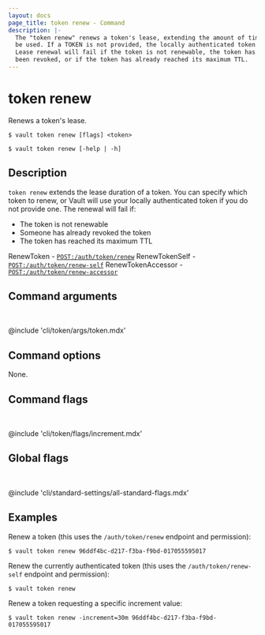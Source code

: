 ```yaml
---
layout: docs
page_title: token renew - Command
description: |-
  The "token renew" renews a token's lease, extending the amount of time it can
  be used. If a TOKEN is not provided, the locally authenticated token is used.
  Lease renewal will fail if the token is not renewable, the token has already
  been revoked, or if the token has already reached its maximum TTL.
---
```


# token renew

Renews a token's lease.

<CodeBlockConfig hideClipboard>

```shell-session
$ vault token renew [flags] <token>

$ vault token renew [-help | -h]
```

</CodeBlockConfig>

## Description

`token renew` extends the lease duration of a token. You can specify which token 
to renew, or Vault will use your locally authenticated token if you do not
provide one. The renewal will fail if:

- The token is not renewable
- Someone has already revoked the token
- The token has reached its maximum TTL

<Tip title="Related API endpoints">

  RenewToken - [`POST:/auth/token/renew`](/vault/api-docs/auth/token#renew-a-token)
  RenewTokenSelf - [`POST:/auth/token/renew-self`](/vault/api-docs/auth/token#renew-a-token-self)
  RenewTokenAccessor - [`POST:/auth/token/renew-accessor`](/vault/api-docs/auth/token#renew-a-token-accessor)

</Tip>

## Command arguments

<br />

@include 'cli/token/args/token.mdx'

## Command options

None.

## Command flags

<br />

@include 'cli/token/flags/increment.mdx'

## Global flags

<br />

@include 'cli/standard-settings/all-standard-flags.mdx'

## Examples

Renew a token (this uses the `/auth/token/renew` endpoint and permission):

```shell-session
$ vault token renew 96ddf4bc-d217-f3ba-f9bd-017055595017
```

Renew the currently authenticated token (this uses the `/auth/token/renew-self`
endpoint and permission):

```shell-session
$ vault token renew
```

Renew a token requesting a specific increment value:

```shell-session
$ vault token renew -increment=30m 96ddf4bc-d217-f3ba-f9bd-017055595017
```
